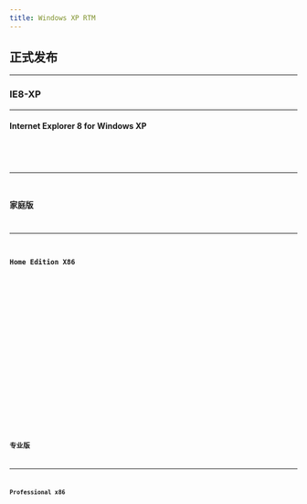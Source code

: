 ```yaml
---
title: Windows XP RTM
---
```



## 正式发布

---

### IE8-XP

---

#### Internet Explorer 8 for Windows XP
<Badge text="IPFS" variant="note" /> <Badge text="32位" variant="success" /> <Badge text="IE8" variant="tip" /> <Badge text="中文" variant="caution" /> <Badge text="2009-03-25" variant="danger" />
<Card title="IPFS 下载与详情">
    <CardGrid>
        <LinkCard title="快速下载" href="https://ipfs.winx.run/bafybeid4n6tktwxvqxkr63tvdlmcv3kvffl5t7jwncviymp63m4ur2ca54?filename=cn_windows_internet_explorer_8_for_windows_xp_x86.exe#quick" />
        <LinkCard title="高级下载" href="https://ipfs.winx.run/bafybeid4n6tktwxvqxkr63tvdlmcv3kvffl5t7jwncviymp63m4ur2ca54?filename=cn_windows_internet_explorer_8_for_windows_xp_x86.exe" variant="secondary" />
    </CardGrid>
    <Code code={cn_windows_internet_explorer_8_for_windows_xp_x86} title="校验信息" wrap={true} />
</Card>

---

### 家庭版

---

#### Home Edition X86
<Badge text="IPFS" variant="note" /> <Badge text="32位" variant="success" /> <Badge text="家庭版" variant="tip" /> <Badge text="中文" variant="caution" /> <Badge text="2001-10-30" variant="danger" />
<Card title="IPFS 下载与详情">
    <CardGrid>
        <LinkCard title="快速下载" href="https://ipfs.winx.run/bafybeihcl6mzd3wp7o2sibaqwjfcbnpc345k5pvkk35mjmllmyn4egwc5i?filename=CN_WINXP_HOME_ISO.img#quick" />
        <LinkCard title="高级下载" href="https://ipfs.winx.run/bafybeihcl6mzd3wp7o2sibaqwjfcbnpc345k5pvkk35mjmllmyn4egwc5i?filename=CN_WINXP_HOME_ISO.img" variant="secondary" />
    </CardGrid>
    <Code code={CN_WINXP_HOME_ISO_img} title="校验信息" wrap={true} />
</Card>
---

### 专业版

---

#### Professional x86
<Badge text="IPFS" variant="note" /> <Badge text="32位" variant="success" /> <Badge text="专业版" variant="tip" /> <Badge text="中文" variant="caution" /> <Badge text="2001-10-30" variant="danger" />
<Card title="IPFS 下载与详情">
    <CardGrid>
        <LinkCard title="快速下载" href="https://ipfs.winx.run/bafybeiah7hl6ohvapzxjvb5rhsgx2arnuimfdaxytewf3wfqptssci6w5u?filename=CN_WINXP_PRO_ISO.img#quick" />
        <LinkCard title="高级下载" href="https://ipfs.winx.run/bafybeiah7hl6ohvapzxjvb5rhsgx2arnuimfdaxytewf3wfqptssci6w5u?filename=CN_WINXP_PRO_ISO.img" variant="secondary" />
    </CardGrid>
    <Code code={CN_WINXP_PRO_ISO_img} title="校验信息" wrap={true} />
</Card>

